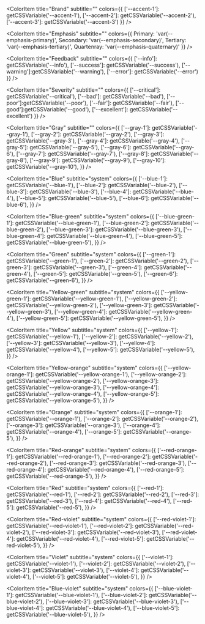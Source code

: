 
<Meta title="Variables/Colors" />

<ColorPalette>
  <ColorItem
    title="Neutral"
    subtitle=""
    colors={{
      ['--black']: getCSSVariable('--black'),
      ['--white']: getCSSVariable('--white')
    }}
  />

  <ColorItem
    title="Brand"
    subtitle=""
    colors={{
      ['--accent-1']: getCSSVariable('--accent-1'),
      ['--accent-2']: getCSSVariable('--accent-2'),
      ['--accent-3']: getCSSVariable('--accent-3')
    }}
  />

  <ColorItem
    title="Emphasis"
    subtitle=""
    colors={{
      Primary: 'var(--emphasis-primary)',
      Secondary: 'var(--emphasis-secondary)',
      Tertiary: 'var(--emphasis-tertiary)',
      Quartenray: 'var(--emphasis-quaternary)'
    }}
  />

  <ColorItem
    title="Feedback"
    subtitle=""
    colors={{
      ['--info']: getCSSVariable('--info'),
      ['--success']: getCSSVariable('--success'),
      ['--warning']:getCSSVariable('--warning'),
      ['--error']: getCSSVariable('--error')
    }}
  />

  <ColorItem
    title="Severity"
    subtitle=""
    colors={{
      ['--critical']: getCSSVariable('--critical'),
      ['--bad']: getCSSVariable('--bad'),
      ['--poor']:getCSSVariable('--poor'),
      ['--fair']: getCSSVariable('--fair'),
      ['--good']:getCSSVariable('--good'),
      ['--excellent']: getCSSVariable('--excellent')
    }}
  />

  <ColorItem
    title="Gray"
    subtitle=""
    colors={{
     ['--gray-1']: getCSSVariable('--gray-1'),
     ['--gray-2']: getCSSVariable('--gray-2'),
     ['--gray-3']: getCSSVariable('--gray-3'),
     ['--gray-4']: getCSSVariable('--gray-4'),
     ['--gray-5']: getCSSVariable('--gray-5'),
     ['--gray-6']: getCSSVariable('--gray-6'),
     ['--gray-7']: getCSSVariable('--gray-7'),
     ['--gray-8']: getCSSVariable('--gray-8'),
     ['--gray-9']: getCSSVariable('--gray-9'),
     ['--gray-10']: getCSSVariable('--gray-10'),
    }}
  />

  <ColorItem
    title="Blue"
    subtitle="system"
    colors={{
     ['--blue-1']: getCSSVariable('--blue-1'),
     ['--blue-2']: getCSSVariable('--blue-2'),
     ['--blue-3']: getCSSVariable('--blue-3'),
     ['--blue-4']: getCSSVariable('--blue-4'),
     ['--blue-5']: getCSSVariable('--blue-5'),
     ['--blue-6']: getCSSVariable('--blue-6'),
    }}
  />

  <ColorItem
    title="Blue-green"
    subtitle="system"
    colors={{
     ['--blue-green-1']: getCSSVariable('--blue-green-1'),
     ['--blue-green-2']: getCSSVariable('--blue-green-2'),
     ['--blue-green-3']: getCSSVariable('--blue-green-3'),
     ['--blue-green-4']: getCSSVariable('--blue-green-4'),
     ['--blue-green-5']: getCSSVariable('--blue-green-5'),
    }}
  />

  <ColorItem
    title="Green"
    subtitle="system"
    colors={{
     ['--green-1']: getCSSVariable('--green-1'),
     ['--green-2']: getCSSVariable('--green-2'),
     ['--green-3']: getCSSVariable('--green-3'),
     ['--green-4']: getCSSVariable('--green-4'),
     ['--green-5']: getCSSVariable('--green-5'),
     ['--green-6']: getCSSVariable('--green-6'),
    }}
  />

  <ColorItem
    title="Yellow-green"
    subtitle="system"
    colors={{
     ['--yellow-green-1']: getCSSVariable('--yellow-green-1'),
     ['--yellow-green-2']: getCSSVariable('--yellow-green-2'),
     ['--yellow-green-3']: getCSSVariable('--yellow-green-3'),
     ['--yellow-green-4']: getCSSVariable('--yellow-green-4'),
     ['--yellow-green-5']: getCSSVariable('--yellow-green-5'),
    }}
  />

  <ColorItem
    title="Yellow"
    subtitle="system"
    colors={{
     ['--yellow-1']: getCSSVariable('--yellow-1'),
     ['--yellow-2']: getCSSVariable('--yellow-2'),
     ['--yellow-3']: getCSSVariable('--yellow-3'),
     ['--yellow-4']: getCSSVariable('--yellow-4'),
     ['--yellow-5']: getCSSVariable('--yellow-5'),
    }}
  />

  <ColorItem
    title="Yellow-orange"
    subtitle="system"
    colors={{
     ['--yellow-orange-1']: getCSSVariable('--yellow-orange-1'),
     ['--yellow-orange-2']: getCSSVariable('--yellow-orange-2'),
     ['--yellow-orange-3']: getCSSVariable('--yellow-orange-3'),
     ['--yellow-orange-4']: getCSSVariable('--yellow-orange-4'),
     ['--yellow-orange-5']: getCSSVariable('--yellow-orange-5'),
    }}
  />

  <ColorItem
    title="Orange"
    subtitle="system"
    colors={{
     ['--orange-1']: getCSSVariable('--orange-1'),
     ['--orange-2']: getCSSVariable('--orange-2'),
     ['--orange-3']: getCSSVariable('--orange-3'),
     ['--orange-4']: getCSSVariable('--orange-4'),
     ['--orange-5']: getCSSVariable('--orange-5'),
    }}
  />

  <ColorItem
    title="Red-orange"
    subtitle="system"
    colors={{
     ['--red-orange-1']: getCSSVariable('--red-orange-1'),
     ['--red-orange-2']: getCSSVariable('--red-orange-2'),
     ['--red-orange-3']: getCSSVariable('--red-orange-3'),
     ['--red-orange-4']: getCSSVariable('--red-orange-4'),
     ['--red-orange-5']: getCSSVariable('--red-orange-5'),
    }}
  />

  <ColorItem
    title="Red"
    subtitle="system"
    colors={{
     ['--red-1']: getCSSVariable('--red-1'),
     ['--red-2']: getCSSVariable('--red-2'),
     ['--red-3']: getCSSVariable('--red-3'),
     ['--red-4']: getCSSVariable('--red-4'),
     ['--red-5']: getCSSVariable('--red-5'),
    }}
  />

  <ColorItem
    title="Red-violet"
    subtitle="system"
    colors={{
     ['--red-violet-1']: getCSSVariable('--red-violet-1'),
     ['--red-violet-2']: getCSSVariable('--red-violet-2'),
     ['--red-violet-3']: getCSSVariable('--red-violet-3'),
     ['--red-violet-4']: getCSSVariable('--red-violet-4'),
     ['--red-violet-5']: getCSSVariable('--red-violet-5'),
    }}
  />

  <ColorItem
    title="Violet"
    subtitle="system"
    colors={{
     ['--violet-1']: getCSSVariable('--violet-1'),
     ['--violet-2']: getCSSVariable('--violet-2'),
     ['--violet-3']: getCSSVariable('--violet-3'),
     ['--violet-4']: getCSSVariable('--violet-4'),
     ['--violet-5']: getCSSVariable('--violet-5'),
    }}
  />

  <ColorItem
    title="Blue-violet"
    subtitle="system"
    colors={{
     ['--blue-violet-1']: getCSSVariable('--blue-violet-1'),
     ['--blue-violet-2']: getCSSVariable('--blue-violet-2'),
     ['--blue-violet-3']: getCSSVariable('--blue-violet-3'),
     ['--blue-violet-4']: getCSSVariable('--blue-violet-4'),
     ['--blue-violet-5']: getCSSVariable('--blue-violet-5'),
    }}
  />
</ColorPalette>
